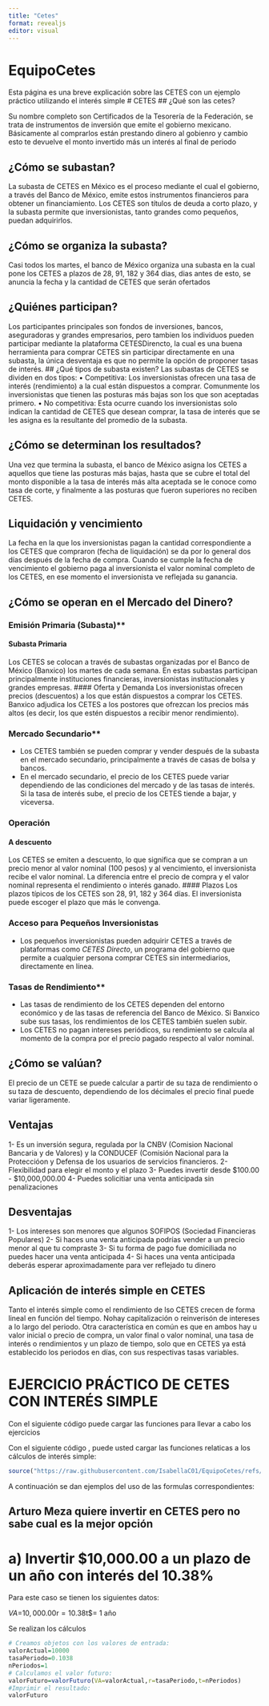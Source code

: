 ```yaml
---
title: "Cetes"
format: revealjs
editor: visual
---
```


# EquipoCetes

Esta página es una breve explicación sobre las CETES con un ejemplo práctico utilizando el interés simple \# CETES \## ¿Qué son las cetes?

Su nombre completo son Certificados de la Tesorería de la Federación, se trata de instrumentos de inversión que emite el gobierno mexicano. Básicamente al comprarlos están prestando dinero al gobienro y cambio esto te devuelve el monto invertido más un interés al final de periodo

## ¿Cómo se subastan?

La subasta de CETES en México es el proceso mediante el cual el gobierno, a través del Banco de México, emite estos instrumentos financieros para obtener un financiamiento. Los CETES son títulos de deuda a corto plazo, y la subasta permite que inversionistas, tanto grandes como pequeños, puedan adquirirlos.

## ¿Cómo se organiza la subasta?

Casi todos los martes, el banco de México organiza una subasta en la cual pone los CETES a plazos de 28, 91, 182 y 364 dias, dias antes de esto, se anuncia la fecha y la cantidad de CETES que serán ofertados

## ¿Quiénes participan?

Los participantes principales son fondos de inversiones, bancos, aseguradoras y grandes empresarios, pero tambien los individuos pueden participar mediante la plataforma CETESDirencto, la cual es una buena herramienta para comprar CETES sin participar directamente en una subasta, la única desventaja es que no permite la opción de proponer tasas de interés. \## ¿Qué tipos de subasta existen? Las subastas de CETES se dividen en dos tipos: • Competitiva: Los inversionistas ofrecen una tasa de interés (rendimiento) a la cual están dispuestos a comprar. Comunmente los inversionistas que tienen las posturas más bajas son los que son aceptadas primero. • No competitiva: Esta ocurre cuando los inversionistas solo indican la cantidad de CETES que desean comprar, la tasa de interés que se les asigna es la resultante del promedio de la subasta.

## ¿Cómo se determinan los resultados?

Una vez que termina la subasta, el banco de México asigna los CETES a aquellos que tiene las posturas más bajas, hasta que se cubre el total del monto disponible a la tasa de interés más alta aceptada se le conoce como tasa de corte, y finalmente a las posturas que fueron superiores no reciben CETES.

## Liquidación y vencimiento

La fecha en la que los inversionistas pagan la cantidad correspondiente a los CETES que compraron (fecha de liquidación) se da por lo general dos días después de la fecha de compra. Cuando se cumple la fecha de vencimiento el gobierno paga al inversionista el valor nominal completo de los CETES, en ese momento el inversionista ve reflejada su ganancia.

## ¿Cómo se operan en el Mercado del Dinero?

### Emisión Primaria (Subasta)\*\*

#### Subasta Primaria

Los CETES se colocan a través de subastas organizadas por el Banco de México (Banxico) los martes de cada semana. En estas subastas participan principalmente instituciones financieras, inversionistas institucionales y grandes empresas. \#### Oferta y Demanda Los inversionistas ofrecen precios (descuentos) a los que están dispuestos a comprar los CETES. Banxico adjudica los CETES a los postores que ofrezcan los precios más altos (es decir, los que estén dispuestos a recibir menor rendimiento).

### Mercado Secundario\*\*

-   Los CETES también se pueden comprar y vender después de la subasta en el mercado secundario, principalmente a través de casas de bolsa y bancos.
-   En el mercado secundario, el precio de los CETES puede variar dependiendo de las condiciones del mercado y de las tasas de interés. Si la tasa de interés sube, el precio de los CETES tiende a bajar, y viceversa.

### Operación

#### A descuento

Los CETES se emiten a descuento, lo que significa que se compran a un precio menor al valor nominal (100 pesos) y al vencimiento, el inversionista recibe el valor nominal. La diferencia entre el precio de compra y el valor nominal representa el rendimiento o interés ganado. \#### Plazos Los plazos típicos de los CETES son 28, 91, 182 y 364 días. El inversionista puede escoger el plazo que más le convenga.

### Acceso para Pequeños Inversionistas

-   Los pequeños inversionistas pueden adquirir CETES a través de plataformas como *CETES Directo*, un programa del gobierno que permite a cualquier persona comprar CETES sin intermediarios, directamente en línea.

### Tasas de Rendimiento\*\*

-   Las tasas de rendimiento de los CETES dependen del entorno económico y de las tasas de referencia del Banco de México. Si Banxico sube sus tasas, los rendimientos de los CETES también suelen subir.
-   Los CETES no pagan intereses periódicos, su rendimiento se calcula al momento de la compra por el precio pagado respecto al valor nominal.

## ¿Cómo se valúan?

El precio de un CETE se puede calcular a partir de su taza de rendimiento o su taza de descuento, dependiendo de los décimales el precio final puede variar ligeramente.

## Ventajas

1- Es un inversión segura, regulada por la CNBV (Comision Nacional Bancaria y de Valores) y la CONDUCEF (Comisión Nacional para la Proteccióon y Defensa de los usuarios de servicios financieros. 2- Flexibilidad para elegir el monto y el plazo 3- Puedes invertir desde \$100.00 - \$10,000,000.00 4- Puedes solicitiar una venta anticipada sin penalizaciones

## Desventajas

1- Los intereses son menores que algunos SOFIPOS (Sociedad Financieras Populares) 2- Si haces una venta anticipada podrías vender a un precio menor al que tu compraste 3- Si tu forma de pago fue domiciliada no puedes hacer una venta anticipada 4- Si haces una venta anticipada deberás esperar aproximadamente para ver reflejado tu dinero

## Aplicación de interés simple en CETES

Tanto el interés simple como el rendimiento de lso CETES crecen de forma lineal en función del tiempo. Nohay capitalización o reinverisón de intereses a lo largo del periodo. Otra característica en común es que en ambos hay u valor inicial o precio de compra, un valor final o valor nominal, una tasa de interés o rendimientos y un plazo de tiempo, solo que en CETES ya está establecido los periodos en días, con sus respectivas tasas variables.

# EJERCICIO PRÁCTICO DE CETES CON INTERÉS SIMPLE

Con el siguiente código puede cargar las funciones para llevar a cabo los ejercicios

Con el siguiente código , puede usted cargar las funciones relaticas a los cálculos de interés simple:

```r
source("https://raw.githubusercontent.com/IsabellaC01/EquipoCetes/refs/heads/main/EjercicioCetes.R")
```

A continuación se dan ejemplos del uso de las formulas correspondientes:

## Arturo Meza quiere invertir en CETES pero no sabe cual es la mejor opción

# a) Invertir \$10,000.00 a un plazo de un año con interés del 10.38%

Para este caso se tienen los siguientes datos:

$VA$=$10,000.00$r$= 10.38% anual$t\$= 1 año

Se realizan los cálculos

```r
# Creamos objetos con los valores de entrada: 
valorActual=10000
tasaPeriodo=0.1038
nPeriodos=1
# Calculamos el valor futuro: 
valorFuturo=valorFuturo(VA=valorActual,r=tasaPeriodo,t=nPeriodos)
#Imprimir el resultado:
valorFuturo
```


